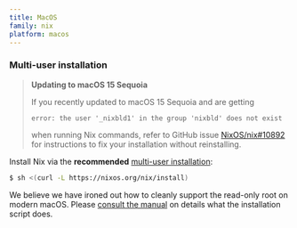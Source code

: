 ```yaml
---
title: MacOS
family: nix
platform: macos
---
```


### Multi-user installation

> **Updating to macOS 15 Sequoia**
>
> If you recently updated to macOS 15 Sequoia and are getting
> ```console
> error: the user '_nixbld1' in the group 'nixbld' does not exist
> ```
> when running Nix commands, refer to GitHub issue [NixOS/nix#10892](https://github.com/NixOS/nix/issues/10892) for instructions to fix your installation without reinstalling.

Install Nix via the **recommended** [multi-user installation](/manual/nix/stable/installation/multi-user):

```bash
$ sh <(curl -L https://nixos.org/nix/install)
```

We believe we have ironed out how to cleanly support the read-only root on modern macOS. Please [consult the manual](/manual/nix/stable/installation/installing-binary#macos-installation) on details what the installation script does.
